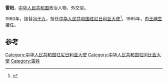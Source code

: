'''雷阳'''，[[中华人民共和国|中华人民共和国]]政治人物、外交官。

1980年，接替[[冯于九|冯于九]]，担任[[中国驻尼日利亚大使列表|中华人民共和国驻尼日利亚大使]]<ref>{{cite web|author=中华人民共和国外交部|title=中国驻尼日利亚历任大使|url=http://www.mfa.gov.cn/chn/pds/ziliao/wjrw/2167/2170/t9208.htm|publisher=中华人民共和国外交部|accessdate=2012-03-07}}</ref>。1985年，由[[王嵎生|王嵎生]]接任。

== 参考 ==
{{reflist}}
{{start box}}
{{s-dip}}
{{succession box|首任|[[鲁清|鲁清]]|[[中國駐岡比亞大使列表|中華人民共和國駐岡比亞大使]]|1975年5月－1979年11月}}
{{succession box|[[冯于九|冯于九]]|[[王嵎生|王嵎生]]|[[中国驻尼日利亚大使列表|中华人民共和国驻尼日利亚大使]]|1980年4月-1985年2月}}
{{end box}}
{{中国政治人物小作品}}

[[Category:中华人民共和国驻尼日利亚大使|Category:中华人民共和国驻尼日利亚大使]]
[[Category:中华人民共和国驻冈比亚大使|Category:中华人民共和国驻冈比亚大使]]
[[Category:雷姓|Category:雷姓]]